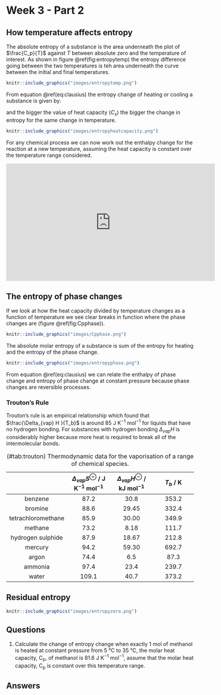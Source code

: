 # Week 3  - Part 2 {#ch:Part6}

## How temperature affects entropy

The absolute entropy of a substance is the area underneath the plot of $\frac{C_p}{T}$ against $T$ between absolute zero and the temperature of interest. As shown in figure \@ref(fig:entropytemp) the entropy difference going between the two temperatures is teh area underneath the curve between the initial and final temperatures. 

```r
knitr::include_graphics("images/entropytemp.png")
```

From equation \@ref(eq:clausius) the entropy change of heating or cooling a substance is given by:

\begin{equation}
\Delta S=C_x \ln \frac{T_f}{T_i}
(\#eq:entropytemp)
\end{equation}

and the bigger the value of heat capacity ($C_x$) the bigger the change in entropy for the same change in temperature.

```r
knitr::include_graphics("images/entropyheatcapacity.png")
```

For any chemical process we can now work out the enthalpy change for the reaction at a new temperature, assuming the heat capacity is constant over the temperature range considered.

\begin{equation}
\Delta S_{T_f} = \Delta S_{T_i} + C_x \ln \frac{T_f}{T_i}
(\#eq:entropyrxntemp)
\end{equation}

<div style="text-align: center;"><iframe width="560" height="315" src="https://www.youtube.com/embed/oV6b3iGfwIU" frameborder="0" allow="accelerometer; autoplay; clipboard-write; encrypted-media; gyroscope; picture-in-picture" allowfullscreen></iframe><div style="text-align: left;">

<div style="text-align: left;">
## The entropy of phase changes

If we look at how the heat capacity divided by temperature changes as a function of temperature we see clear breaks in function where the phase changes are (figure \@ref(fig:Cpphase)).

```r
knitr::include_graphics("images/Cpphase.png")
```

The absolute molar entropy of a substance is sum of the entropy for heating and the entropy of the phase change.


```r
knitr::include_graphics("images/entropyphase.png")
```

\begin{equation}
S_m(T) = S_m(0)+ \int_0^{T_f}\frac{C_p(s)}{T}\textrm{d}T+ \frac{\Delta _{fus} H}{T_f}+ \int_{T_f}^{T_b}\frac{C_p(l)}{T}\textrm{d}T+ \frac{\Delta _{vap} H}{T_f}+ \int_{T_f}^T\frac{C_p(g)}{T}\textrm{d}T
(\#eq:entropyphase)
\end{equation}

From equation \@ref(eq:clausius) we can relate the enthalpy of phase change and entropy of phase change at constant pressure because phase changes are reversible processes.

\begin{equation}
\Delta_{vap} S=\frac{\Delta_{vap} H }{T_b}
(\#eq:entropyvap)
\end{equation}

\begin{equation}
\Delta_{fus} S=\frac{\Delta_{fus} H }{T_m}
(\#eq:entropyfus)
\end{equation}

### Trouton's Rule

Trouton's rule is an empirical relationship which found that $\frac{\Delta_{vap} H }{T_b}$ is around 85 J K^−1^ mol^−1^ for liquids that have no hydrogen bonding. For substances with hydrogen bonding $\Delta_{vap} H$ is considerably higher because more heat is required to break all of the intermolecular bonds.

Table: (\#tab:trouton)  Thermodynamic data for the vaporisation of a range of chemical species.

||$\Delta_{vap} S^\ominus$ / J K^−1^ mol^−1^|$\Delta_{vap} H^\ominus$ / kJ mol^−1^| $T_b$ / K|
|:----:|:----:|:----:|:----:|
| benzene | 87.2 |30.8|353.2|
| bromine |88.6|29.45|332.4|
| tetrachloromethane |85.9|30.00|349.9|
| methane |73.2|8.18|111.7|
| hydrogen sulphide |87.9|18.67|212.8|
| mercury |94.2|59.30|692.7|
| argon |74.4|6.5|87.3|
| ammonia |97.4|23.4|239.7|
| water |109.1|40.7|373.2|

## Residual entropy


```r
knitr::include_graphics("images/entropyzero.png")
```


## Questions {#sec:w3p2question}


1. Calculate the change of entropy change when exactly 1 mol of methanol is heated at constant pressure from 5 °C to 35 °C, the molar heat capacity, C~p~, of methanol is 81.6 J K^−1^ mol^−1^, assume that the molar heat capacity, C~p~ is constant over this temperature range.

## Answers {#sec:w3p2ans}


